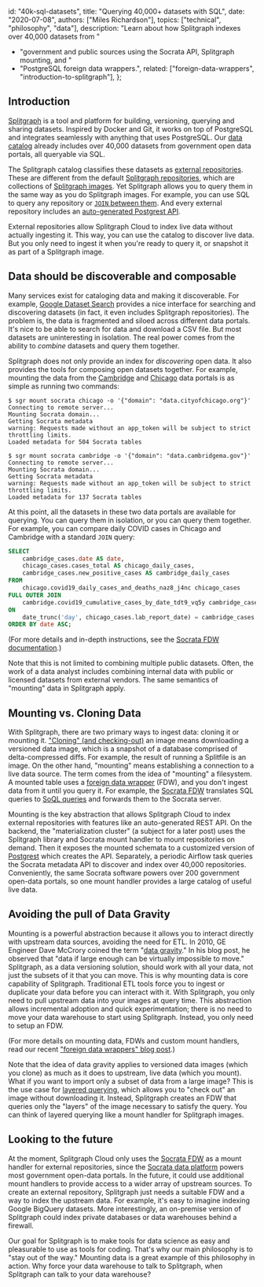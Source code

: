   id: "40k-sql-datasets",
  title: "Querying 40,000+ datasets with SQL",
  date: "2020-07-08",
  authors: ["Miles Richardson"],
  topics: ["technical", "philosophy", "data"],
  description: "Learn about how Splitgraph indexes over 40,000 datasets from "
  + "government and public sources using the Socrata API, Splitgraph mounting, and "
  + "PostgreSQL foreign data wrappers.",
  related: ["foreign-data-wrappers", "introduction-to-splitgraph"],
};

## Introduction

[Splitgraph](https://www.splitgraph.com) is a tool and platform for building, versioning, querying and sharing datasets. Inspired by Docker and Git, it works on top of PostgreSQL and integrates seamlessly with anything that uses PostgreSQL. Our [data catalog](https://www.splitgraph.com/explore) already includes over 40,000 datasets from government open data portals, all queryable via SQL.

The Splitgraph catalog classifies these datasets as [external repositories](/docs/splitgraph-cloud/external-repositories). These are different from the default [Splitgraph repositories](/docs/concepts/repositories), which are collections of [Splitgraph images](/docs/concepts/images). Yet Splitgraph allows you to query them in the same way as you do Splitgraph images. For example, you can use SQL to query any repository or [`JOIN` between them](/docs/ingesting-data/socrata#using-metabase-to-join-and-plot-data-from-multiple-data-portals). And every external repository includes an [auto-generated Postgrest API](/docs/splitgraph-cloud/publish-rest-api).

External repositories allow Splitgraph Cloud to index live data without actually ingesting it. This way, you can use the catalog to discover live data. But you only need to ingest it when you're ready to query it, or snapshot it as part of a Splitgraph image.

## Data should be discoverable and composable

Many services exist for cataloging data and making it discoverable. For example, [Google Dataset Search](https://datasetsearch.research.google.com/) provides a nice interface for searching and discovering datasets (in fact, it even includes Splitgraph repositories). The problem is, the data is fragmented and siloed across different data portals. It's nice to be able to search for data and download a CSV file. But most datasets are uninteresting in isolation. The real power comes from the ability to *combine* datasets and query them together.

Splitgraph does not only provide an index for *discovering* open data. It also provides the tools for composing open datasets together. For example, mounting the data from the [Cambridge](https://data.cambridgema.gov) and [Chicago](https://data.cityofchicago.org) data portals is as simple as running two commands:

```shell-session
$ sgr mount socrata chicago -o '{"domain": "data.cityofchicago.org"}'
Connecting to remote server...
Mounting Socrata domain...
Getting Socrata metadata
warning: Requests made without an app_token will be subject to strict throttling limits.
Loaded metadata for 504 Socrata tables

$ sgr mount socrata cambridge -o '{"domain": "data.cambridgema.gov"}'
Connecting to remote server...
Mounting Socrata domain...
Getting Socrata metadata
warning: Requests made without an app_token will be subject to strict throttling limits.
Loaded metadata for 137 Socrata tables
```

At this point, all the datasets in these two data portals are available for querying. You can query them in isolation, or you can query them together. For example, you can compare daily COVID cases in Chicago and Cambridge with a standard `JOIN` query:

```sql
SELECT
    cambridge_cases.date AS date,
    chicago_cases.cases_total AS chicago_daily_cases,
    cambridge_cases.new_positive_cases AS cambridge_daily_cases
FROM
    chicago.covid19_daily_cases_and_deaths_naz8_j4nc chicago_cases
FULL OUTER JOIN
    cambridge.covid19_cumulative_cases_by_date_tdt9_vq5y cambridge_cases
ON
    date_trunc('day', chicago_cases.lab_report_date) = cambridge_cases.date
ORDER BY date ASC;
```

(For more details and in-depth instructions, see the [Socrata FDW documentation](/docs/ingesting-data/socrata).)

Note that this is not limited to combining multiple public datasets. Often, the work of a data analyst includes combining internal data with public or licensed datasets from external vendors. The same semantics of "mounting" data in Splitgraph apply.

## Mounting vs. Cloning Data

With Splitgraph, there are two primary ways to ingest data: cloning it or mounting it. ["Cloning" (and checking-out)](/docs/working-with-data/clone-vs-checkout) an image means downloading a versioned data image, which is a snapshot of a database comprised of delta-compressed diffs. For example, the result of running a Splitfile is an image. On the other hand, "mounting" means establishing a connection to a live data source. The term comes from the idea of "mounting" a filesystem. A mounted table uses a [foreign data wrapper](/docs/ingesting-data/foreign-data-wrappers/introduction) (FDW), and you don't ingest data from it until you query it. For example, the [Socrata FDW](/docs/ingesting-data/socrata) translates SQL queries to [SoQL queries](https://dev.socrata.com/docs/queries/) and forwards them to the Socrata server.

Mounting is the key abstraction that allows Splitgraph Cloud to index external repositories with features like an auto-generated REST API. On the backend, the "materialization cluster" (a subject for a later post) uses the Splitgraph library and Socrata mount handler to mount repositories on demand. Then it exposes the mounted schemata to a customized version of [Postgrest](http://postgrest.org/) which creates the API. Separately, a periodic Airflow task queries the Socrata metadata API to discover and index over 40,000 repositories. Conveniently, the same Socrata software powers over 200 government open-data portals, so one mount handler provides a large catalog of useful live data.

## Avoiding the pull of Data Gravity

Mounting is a powerful abstraction because it allows you to interact directly with upstream data sources, avoiding the need for ETL. In 2010, GE Engineer Dave McCrory coined the term "[data gravity](https://datagravitas.com/2010/12/07/data-gravity-in-the-clouds/)." In his blog post, he observed that "data if large enough can be virtually impossible to move." Splitgraph, as a data versioning solution, should work with all your data, not just the subsets of it that you can move. This is why mounting data is core capability of Splitgraph. Traditional ETL tools force you to ingest or duplicate your data before you can interact with it. With Splitgraph, you only need to pull upstream data into your images at query time. This abstraction allows incremental adoption and quick experimentation; there is no need to move your data warehouse to start using Splitgraph. Instead, you only need to setup an FDW.

(For more details on mounting data, FDWs and custom mount handlers, read our recent ["foreign data wrappers" blog post](/blog/foreign-data-wrappers).)

Note that the idea of data gravity applies to versioned data images (which you clone) as much as it does to upstream, live data (which you mount). What if you want to import only a subset of data from a large image? This is the use case for [layered querying](/docs/large-datasets/layered-querying), which allows you to "check out" an image without downloading it. Instead, Splitgraph creates an FDW that queries only the "layers" of the image necessary to satisfy the query. You can think of layered querying like a mount handler for Splitgraph images.

## Looking to the future

At the moment, Splitgraph Cloud only uses the [Socrata FDW](/docs/ingesting-data/socrata) as a mount handler for external repositories, since the [Socrata data platform](https://www.tylertech.com/products/socrata) powers most government open-data portals.  In the future, it could use additional mount handlers to provide access to a wider array of upstream sources. To create an external repository, Splitgraph just needs a suitable FDW and a way to index the upstream data. For example, it's easy to imagine indexing Google BigQuery datasets. More interestingly, an on-premise version of Splitgraph could index private databases or data warehouses behind a firewall.

Our goal for Splitgraph is to make tools for data science as easy and pleasurable to use as tools for coding. That's why our main philosophy is to "stay out of the way." Mounting data is a great example of this philosophy in action. Why force your data warehouse to talk to Splitgraph, when Splitgraph can talk to your data warehouse?
